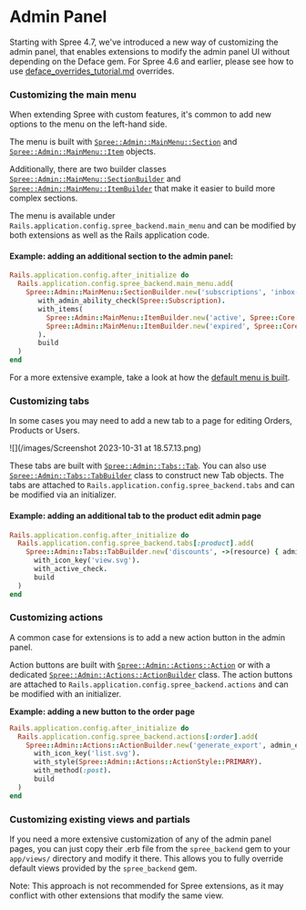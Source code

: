 # Admin Panel

Starting with Spree 4.7, we've introduced a new way of customizing the admin panel, that enables extensions to modify the admin panel UI without depending on the Deface gem. For Spree 4.6 and earlier, please see how to use [deface\_overrides\_tutorial.md](../advanced/deface\_overrides\_tutorial.md "mention") overrides.

### Customizing the main menu

When extending Spree with custom features, it's common to add new options to the menu on the left-hand side.

The menu is built with [`Spree::Admin::MainMenu::Section`](https://github.com/spree/spree\_backend/blob/main/app/models/spree/admin/main\_menu/section.rb) and [`Spree::Admin::MainMenu::Item`](https://github.com/spree/spree\_backend/blob/main/app/models/spree/admin/main\_menu/item.rb) objects.

Additionally, there are two builder classes [`Spree::Admin::MainMenu::SectionBuilder`](https://github.com/spree/spree\_backend/blob/main/app/models/spree/admin/main\_menu/section\_builder.rb) and [`Spree::Admin::MainMenu::ItemBuilder`](https://github.com/spree/spree\_backend/blob/main/app/models/spree/admin/main\_menu/item\_builder.rb) that make it easier to build more complex sections.

The menu is available under `Rails.application.config.spree_backend.main_menu` and can be modified by both extensions as well as the Rails application code.

#### Example: adding an additional section to the admin panel:

```ruby
Rails.application.config.after_initialize do
  Rails.application.config.spree_backend.main_menu.add(
    Spree::Admin::MainMenu::SectionBuilder.new('subscriptions', 'inbox-fill.svg').
       with_admin_ability_check(Spree::Subscription).
       with_items(
         Spree::Admin::MainMenu::ItemBuilder.new('active', Spree::Core::Engine.routes.url_helpers.admin_active_subsciptions_path).build,
         Spree::Admin::MainMenu::ItemBuilder.new('expired', Spree::Core::Engine.routes.url_helpers.admin_expired_subsciptions_path).build
       ).
       build
  )
end
```

For a more extensive example, take a look at how the [default menu is built](https://github.com/spree/spree\_backend/blob/main/app/models/spree/admin/main\_menu/default\_configuration\_builder.rb).

### Customizing tabs

In some cases you may need to add a new tab to a page for editing Orders, Products or Users.

![](/images/Screenshot 2023-10-31 at 18.57.13.png)

These tabs are built with [`Spree::Admin::Tabs::Tab`](https://github.com/spree/spree\_backend/blob/main/app/models/spree/admin/tabs/tab.rb). You can also use [`Spree::Admin::Tabs::TabBuilder`](https://github.com/spree/spree\_backend/blob/main/app/models/spree/admin/tabs/tab\_builder.rb) class to construct new Tab objects. The tabs are attached to `Rails.application.config.spree_backend.tabs` and can be modified via an initializer.

#### Example: adding an additional tab to the product edit admin page

```ruby
Rails.application.config.after_initialize do
  Rails.application.config.spree_backend.tabs[:product].add(
    Spree::Admin::Tabs::TabBuilder.new('discounts', ->(resource) { admin_product_discounts_path(product) }).
      with_icon_key('view.svg').
      with_active_check.
      build
  )
end
```

### Customizing actions

A common case for extensions is to add a new action button in the admin panel.

Action buttons are built with [`Spree::Admin::Actions::Action`](https://github.com/spree/spree\_backend/blob/main/app/models/spree/admin/actions/action.rb) or with a dedicated [`Spree::Admin::Actions::ActionBuilder`](https://github.com/spree/spree\_backend/blob/main/app/models/spree/admin/actions/action\_builder.rb) class. The action buttons are attached to `Rails.application.config.spree_backend.actions` and can be modified with an initializer.

**Example: adding a new button to the order page**

```ruby
Rails.application.config.after_initialize do
  Rails.application.config.spree_backend.actions[:order].add(
    Spree::Admin::Actions::ActionBuilder.new('generate_export', admin_export_orders_path).
      with_icon_key('list.svg').
      with_style(Spree::Admin::Actions::ActionStyle::PRIMARY).
      with_method(:post).
      build
  )
end
```

### Customizing existing views and partials

If you need a more extensive customization of any of the admin panel pages, you can just copy their .erb file from the `spree_backend` gem to your `app/views/` directory and modify it there. This allows you to fully override default views provided by the `spree_backend` gem.

<Note>
  Note: This approach is not recommended for Spree extensions, as it may conflict with other extensions that modify the same view.
</Note>